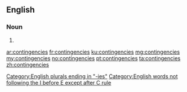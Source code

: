 ==English==

===Noun===
{{head|en|plural}}

# {{plural of|contingency|lang=en|nocat=1}}

[[Category:English plurals ending in "-ies"]]
[[Category:English words not following the I before E except after C rule]]

[[ar:contingencies]]
[[fr:contingencies]]
[[ku:contingencies]]
[[mg:contingencies]]
[[my:contingencies]]
[[no:contingencies]]
[[pt:contingencies]]
[[ta:contingencies]]
[[zh:contingencies]]